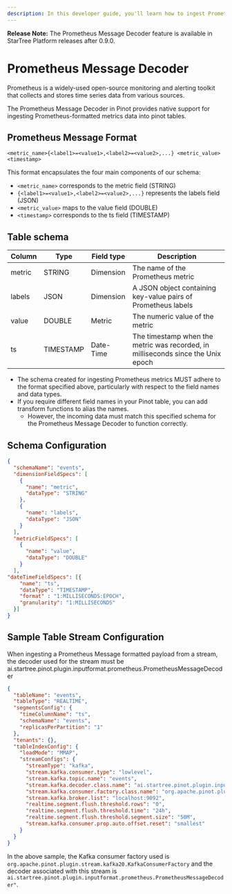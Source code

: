 ```yaml
---
description: In this developer guide, you'll learn how to ingest Prometheus formatted messages into Pinot
---
```


<Callout type="info">

**Release Note:** The Prometheus Message Decoder feature is available in StarTree Platform releases after 0.9.0.

</Callout>

# Prometheus Message Decoder
Prometheus is a widely-used open-source monitoring and alerting toolkit that collects and stores time series data from various sources. 

The Prometheus Message Decoder in Pinot provides native support for ingesting Prometheus-formatted metrics data into pinot tables. 

## Prometheus Message Format
```
<metric_name>{<label1>=<value1>,<label2>=<value2>,...} <metric_value> <timestamp>
```

This format encapsulates the four main components of our schema:
* `<metric_name>` corresponds to the metric field (STRING)
* `{<label1>=<value1>,<label2>=<value2>,...}` represents the labels field (JSON)
* `<metric_value>` maps to the value field (DOUBLE)
* `<timestamp>` corresponds to the ts field (TIMESTAMP)


## Table schema

| Column | Type    | Field type | Description                                                        |
|--------|---------|------------|--------------------------------------------------------------------|
| metric | STRING  | Dimension  | The name of the Prometheus metric                                   |
| labels | JSON    | Dimension  | A JSON object containing key-value pairs of Prometheus labels      |
| value  | DOUBLE  | Metric     | The numeric value of the metric                                     |
| ts     | TIMESTAMP | Date-Time | The timestamp when the metric was recorded, in milliseconds since the Unix epoch |

* The schema created for ingesting Prometheus metrics MUST adhere to the format specified above, particularly with respect to the field names and data types.
* If you require different field names in your Pinot table, you can add transform functions to alias the names.
  * However, the incoming data must match this specified schema for the Prometheus Message Decoder to function correctly.
	
## Schema Configuration
```json
{
  "schemaName": "events",
  "dimensionFieldSpecs": [
    {
      "name": "metric",
      "dataType": "STRING"
    },
    {
      "name": "labels",
      "dataType": "JSON"
    }
  ],
  "metricFieldSpecs": [
    {
      "name": "value",
      "dataType": "DOUBLE"
    }
  ],
"dateTimeFieldSpecs": [{
    "name": "ts",
    "dataType": "TIMESTAMP",
    "format" : "1:MILLISECONDS:EPOCH",
    "granularity": "1:MILLISECONDS"
  }]
}
```

## Sample Table Stream Configuration 
When ingesting a Prometheus Message formatted payload from a stream, the decoder used for the stream must be ai.startree.pinot.plugin.inputformat.prometheus.PrometheusMessageDecoder


```json
{
  "tableName": "events",
  "tableType": "REALTIME",
  "segmentsConfig": {
    "timeColumnName": "ts",
    "schemaName": "events",
    "replicasPerPartition": "1"
  },
  "tenants": {},
  "tableIndexConfig": {
    "loadMode": "MMAP",
    "streamConfigs": {
      "streamType": "kafka",
      "stream.kafka.consumer.type": "lowlevel",
      "stream.kafka.topic.name": "events",
      "stream.kafka.decoder.class.name": "ai.startree.pinot.plugin.inputformat.prometheus.PrometheusMessageDecoder",
      "stream.kafka.consumer.factory.class.name": "org.apache.pinot.plugin.stream.kafka20.KafkaConsumerFactory",
      "stream.kafka.broker.list": "localhost:9092",
      "realtime.segment.flush.threshold.rows": "0",
      "realtime.segment.flush.threshold.time": "24h",
      "realtime.segment.flush.threshold.segment.size": "50M",
      "stream.kafka.consumer.prop.auto.offset.reset": "smallest"
    }
  }
}
```

In the above sample, the Kafka consumer factory used is `org.apache.pinot.plugin.stream.kafka20.KafkaConsumerFactory` and 
the decoder associated with this stream is `ai.startree.pinot.plugin.inputformat.prometheus.PrometheusMessageDecoder"`.

